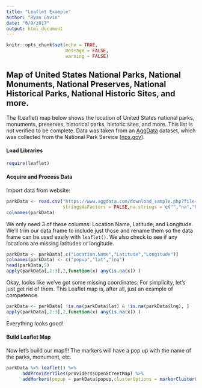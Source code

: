 ```yaml
---
title: "Leaflet Example"
author: "Ryan Gavin"
date: "6/9/2017"
output: html_document
---
```


```r
knitr::opts_chunk$set(echo = TRUE,
                      message = FALSE,
                      warning = FALSE)
```

## **Map** of United States National Parks, National Monuments, National Preserves, National Historical Parks, National Historic Sites, and more.

The (Leaflet) map below shows the location of United States national parks, monuments, preserves, historical parks, historic sites, and more. This list is not verified to be complete. Data was taken from an [AggData](https://www.aggdata.com/free-data/us-national-parks) dataset, which was collected from the National Park Service ([nps.gov](https://www.nps.gov/index.htm)).

#### Load Libraries
```r
require(leaflet)
```

#### Acquire and Process Data

Import data from website:
```r
parkData <- read.csv("https://www.aggdata.com/download_sample.php?file=national_park_service.csv",
                     stringsAsFactors = FALSE,na.strings = c("","na","NA"))
colnames(parkData)
```

We only need 3 of these columns: Location Name, Latitude, and Longitude. We'll trim our data frame to  include just those and rename them so the data frame can be used easily with `leaflet()`. We also check to see if any locations are missing latitudes or longitude.

```r
parkData <- parkData[,c("Location.Name","Latitude","Longitude")]
colnames(parkData) <- c("popup","lat","lng")
head(parkData,5)
apply(parkData[,2:3],2,function(x) any(is.na(x)) )
```

Okay, looks like we've got some missing coordinates. For simplicity, let's just get rid of them. This Leaflet map is, after all, just an example of competence. 

```r
parkData <- parkData[ !is.na(parkData$lat) & !is.na(parkData$lng), ]
apply(parkData[,2:3],2,function(x) any(is.na(x)) )
```

Everything looks good! 

#### Build Leaflet Map

Now let's build our map!!! The markers will have a pop up with the name of the parks, monument, etc.

```r
parkData %>% leaflet() %>% 
      addProviderTiles(providers$OpenStreetMap) %>%
      addMarkers(popup = parkData$popup,clusterOptions = markerClusterOptions())
```

